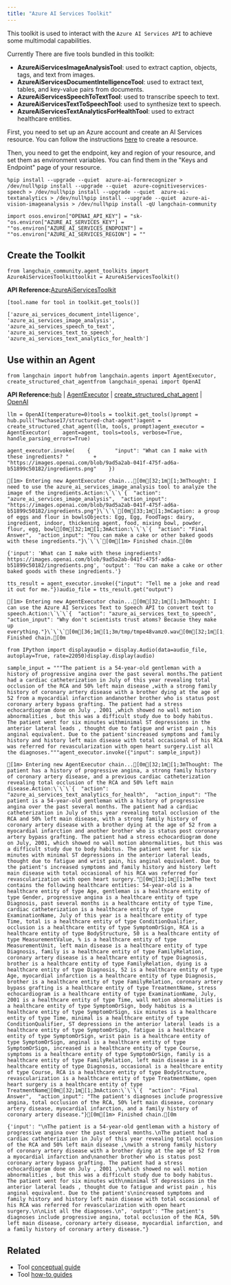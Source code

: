 ```yaml
---
title: "Azure AI Services Toolkit"
---
```


This toolkit is used to interact with the `Azure AI Services API` to achieve some multimodal capabilities.

Currently There are five tools bundled in this toolkit:

* **AzureAiServicesImageAnalysisTool**: used to extract caption, objects, tags, and text from images.
* **AzureAiServicesDocumentIntelligenceTool**: used to extract text, tables, and key-value pairs from documents.
* **AzureAiServicesSpeechToTextTool**: used to transcribe speech to text.
* **AzureAiServicesTextToSpeechTool**: used to synthesize text to speech.
* **AzureAiServicesTextAnalyticsForHealthTool**: used to extract healthcare entities.

First, you need to set up an Azure account and create an AI Services resource. You can follow the instructions [here](https://learn.microsoft.com/en-us/azure/ai-services/multi-service-resource) to create a resource.

Then, you need to get the endpoint, key and region of your resource, and set them as environment variables. You can find them in the "Keys and Endpoint" page of your resource.

```
%pip install --upgrade --quiet  azure-ai-formrecognizer > /dev/null%pip install --upgrade --quiet  azure-cognitiveservices-speech > /dev/null%pip install --upgrade --quiet  azure-ai-textanalytics > /dev/null%pip install --upgrade --quiet  azure-ai-vision-imageanalysis > /dev/null%pip install -qU langchain-community
```

```
import osos.environ["OPENAI_API_KEY"] = "sk-"os.environ["AZURE_AI_SERVICES_KEY"] = ""os.environ["AZURE_AI_SERVICES_ENDPOINT"] = ""os.environ["AZURE_AI_SERVICES_REGION"] = ""
```

## Create the Toolkit

```
from langchain_community.agent_toolkits import AzureAiServicesToolkittoolkit = AzureAiServicesToolkit()
```

**API Reference:**[AzureAiServicesToolkit](https://python.langchain.com/api_reference/community/agent_toolkits/langchain_community.agent_toolkits.azure_ai_services.AzureAiServicesToolkit.html)

```
[tool.name for tool in toolkit.get_tools()]
```

```
['azure_ai_services_document_intelligence', 'azure_ai_services_image_analysis', 'azure_ai_services_speech_to_text', 'azure_ai_services_text_to_speech', 'azure_ai_services_text_analytics_for_health']
```

## Use within an Agent

```
from langchain import hubfrom langchain.agents import AgentExecutor, create_structured_chat_agentfrom langchain_openai import OpenAI
```

**API Reference:**[hub](https://python.langchain.com/api_reference/langchain/hub/langchain.hub.hub.html) | [AgentExecutor](https://python.langchain.com/api_reference/langchain/agents/langchain.agents.agent.AgentExecutor.html) | [create\_structured\_chat\_agent](https://python.langchain.com/api_reference/langchain/agents/langchain.agents.structured_chat.base.create_structured_chat_agent.html) | [OpenAI](https://python.langchain.com/api_reference/openai/llms/langchain_openai.llms.base.OpenAI.html)

```
llm = OpenAI(temperature=0)tools = toolkit.get_tools()prompt = hub.pull("hwchase17/structured-chat-agent")agent = create_structured_chat_agent(llm, tools, prompt)agent_executor = AgentExecutor(    agent=agent, tools=tools, verbose=True, handle_parsing_errors=True)
```

```
agent_executor.invoke(    {        "input": "What can I make with these ingredients? "        + "https://images.openai.com/blob/9ad5a2ab-041f-475f-ad6a-b51899c50182/ingredients.png"    })
```

```
[1m> Entering new AgentExecutor chain...[0m[32;1m[1;3mThought: I need to use the azure_ai_services_image_analysis tool to analyze the image of the ingredients.Action:\`\`\`{  "action": "azure_ai_services_image_analysis",  "action_input": "https://images.openai.com/blob/9ad5a2ab-041f-475f-ad6a-b51899c50182/ingredients.png"}\`\`\`[0m[33;1m[1;3mCaption: a group of eggs and flour in bowlsObjects: Egg, Egg, FoodTags: dairy, ingredient, indoor, thickening agent, food, mixing bowl, powder, flour, egg, bowl[0m[32;1m[1;3mAction:\`\`\`{  "action": "Final Answer",  "action_input": "You can make a cake or other baked goods with these ingredients."}\`\`\`[0m[1m> Finished chain.[0m
```

```
{'input': 'What can I make with these ingredients? https://images.openai.com/blob/9ad5a2ab-041f-475f-ad6a-b51899c50182/ingredients.png', 'output': 'You can make a cake or other baked goods with these ingredients.'}
```

```
tts_result = agent_executor.invoke({"input": "Tell me a joke and read it out for me."})audio_file = tts_result.get("output")
```

```
[1m> Entering new AgentExecutor chain...[0m[32;1m[1;3mThought: I can use the Azure AI Services Text to Speech API to convert text to speech.Action:\`\`\`{  "action": "azure_ai_services_text_to_speech",  "action_input": "Why don't scientists trust atoms? Because they make up everything."}\`\`\`[0m[36;1m[1;3m/tmp/tmpe48vamz0.wav[0m[32;1m[1;3m[0m[1m> Finished chain.[0m
```

```
from IPython import displayaudio = display.Audio(data=audio_file, autoplay=True, rate=22050)display.display(audio)
```

```
sample_input = """The patient is a 54-year-old gentleman with a history of progressive angina over the past several months.The patient had a cardiac catheterization in July of this year revealing total occlusion of the RCA and 50% left main disease ,with a strong family history of coronary artery disease with a brother dying at the age of 52 from a myocardial infarction andanother brother who is status post coronary artery bypass grafting. The patient had a stress echocardiogram done on July , 2001 ,which showed no wall motion abnormalities , but this was a difficult study due to body habitus. The patient went for six minutes withminimal ST depressions in the anterior lateral leads , thought due to fatigue and wrist pain , his anginal equivalent. Due to the patient'sincreased symptoms and family history and history left main disease with total occasional of his RCA was referred for revascularization with open heart surgery.List all the diagnoses."""agent_executor.invoke({"input": sample_input})
```

```
[1m> Entering new AgentExecutor chain...[0m[32;1m[1;3mThought: The patient has a history of progressive angina, a strong family history of coronary artery disease, and a previous cardiac catheterization revealing total occlusion of the RCA and 50% left main disease.Action:\`\`\`{  "action": "azure_ai_services_text_analytics_for_health",  "action_input": "The patient is a 54-year-old gentleman with a history of progressive angina over the past several months. The patient had a cardiac catheterization in July of this year revealing total occlusion of the RCA and 50% left main disease, with a strong family history of coronary artery disease with a brother dying at the age of 52 from a myocardial infarction and another brother who is status post coronary artery bypass grafting. The patient had a stress echocardiogram done on July, 2001, which showed no wall motion abnormalities, but this was a difficult study due to body habitus. The patient went for six minutes with minimal ST depressions in the anterior lateral leads, thought due to fatigue and wrist pain, his anginal equivalent. Due to the patient's increased symptoms and family history and history left main disease with total occasional of his RCA was referred for revascularization with open heart surgery."[0m[33;1m[1;3mThe text contains the following healthcare entities: 54-year-old is a healthcare entity of type Age, gentleman is a healthcare entity of type Gender, progressive angina is a healthcare entity of type Diagnosis, past several months is a healthcare entity of type Time, cardiac catheterization is a healthcare entity of type ExaminationName, July of this year is a healthcare entity of type Time, total is a healthcare entity of type ConditionQualifier, occlusion is a healthcare entity of type SymptomOrSign, RCA is a healthcare entity of type BodyStructure, 50 is a healthcare entity of type MeasurementValue, % is a healthcare entity of type MeasurementUnit, left main disease is a healthcare entity of type Diagnosis, family is a healthcare entity of type FamilyRelation, coronary artery disease is a healthcare entity of type Diagnosis, brother is a healthcare entity of type FamilyRelation, dying is a healthcare entity of type Diagnosis, 52 is a healthcare entity of type Age, myocardial infarction is a healthcare entity of type Diagnosis, brother is a healthcare entity of type FamilyRelation, coronary artery bypass grafting is a healthcare entity of type TreatmentName, stress echocardiogram is a healthcare entity of type ExaminationName, July, 2001 is a healthcare entity of type Time, wall motion abnormalities is a healthcare entity of type SymptomOrSign, body habitus is a healthcare entity of type SymptomOrSign, six minutes is a healthcare entity of type Time, minimal is a healthcare entity of type ConditionQualifier, ST depressions in the anterior lateral leads is a healthcare entity of type SymptomOrSign, fatigue is a healthcare entity of type SymptomOrSign, wrist pain is a healthcare entity of type SymptomOrSign, anginal is a healthcare entity of type SymptomOrSign, increased is a healthcare entity of type Course, symptoms is a healthcare entity of type SymptomOrSign, family is a healthcare entity of type FamilyRelation, left main disease is a healthcare entity of type Diagnosis, occasional is a healthcare entity of type Course, RCA is a healthcare entity of type BodyStructure, revascularization is a healthcare entity of type TreatmentName, open heart surgery is a healthcare entity of type TreatmentName[0m[32;1m[1;3mAction:\`\`\`{  "action": "Final Answer",  "action_input": "The patient's diagnoses include progressive angina, total occlusion of the RCA, 50% left main disease, coronary artery disease, myocardial infarction, and a family history of coronary artery disease."}[0m[1m> Finished chain.[0m
```

```
{'input': "\nThe patient is a 54-year-old gentleman with a history of progressive angina over the past several months.\nThe patient had a cardiac catheterization in July of this year revealing total occlusion of the RCA and 50% left main disease ,\nwith a strong family history of coronary artery disease with a brother dying at the age of 52 from a myocardial infarction and\nanother brother who is status post coronary artery bypass grafting. The patient had a stress echocardiogram done on July , 2001 ,\nwhich showed no wall motion abnormalities , but this was a difficult study due to body habitus. The patient went for six minutes with\nminimal ST depressions in the anterior lateral leads , thought due to fatigue and wrist pain , his anginal equivalent. Due to the patient's\nincreased symptoms and family history and history left main disease with total occasional of his RCA was referred for revascularization with open heart surgery.\n\nList all the diagnoses.\n", 'output': "The patient's diagnoses include progressive angina, total occlusion of the RCA, 50% left main disease, coronary artery disease, myocardial infarction, and a family history of coronary artery disease."}
```

## Related

* Tool [conceptual guide](/src/oss/concepts/tools)
* Tool [how-to guides](/src/oss/how_to/#tools)
